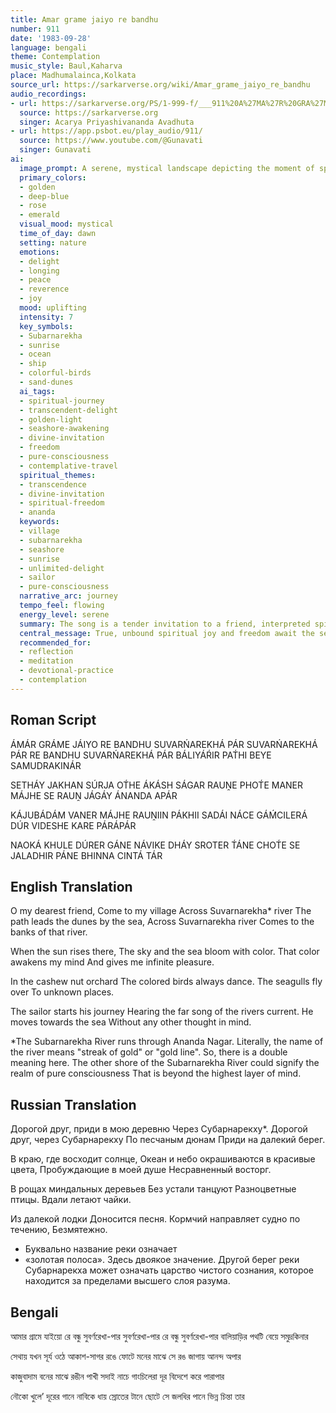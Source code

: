 ```yaml
---
title: Amar grame jaiyo re bandhu
number: 911
date: '1983-09-28'
language: bengali
theme: Contemplation
music_style: Baul,Kaharva
place: Madhumalainca,Kolkata
source_url: https://sarkarverse.org/wiki/Amar_grame_jaiyo_re_bandhu
audio_recordings:
- url: https://sarkarverse.org/PS/1-999-f/___911%20A%27MA%27R%20GRA%27ME%20JA%27IO%20RE%20BANDHU.mp3
  source: https://sarkarverse.org
  singer: Acarya Priyashivananda Avadhuta
- url: https://app.psbot.eu/play_audio/911/
  source: https://www.youtube.com/@Gunavati
  singer: Gunavati
ai:
  image_prompt: A serene, mystical landscape depicting the moment of spiritual awakening at dawn, where the symbolic Subarnarekha river meets the ocean. Focus on brilliant, luminous golden and deep-blue hues as the sun rises, casting a sacred glow over white sand dunes and cashew trees. In the foreground, colorful, ecstatic birds dance, symbolizing liberated consciousness, while a small, graceful ship sails confidently towards the vast, open ocean, embodying freedom from apprehension.
  primary_colors:
  - golden
  - deep-blue
  - rose
  - emerald
  visual_mood: mystical
  time_of_day: dawn
  setting: nature
  emotions:
  - delight
  - longing
  - peace
  - reverence
  - joy
  mood: uplifting
  intensity: 7
  key_symbols:
  - Subarnarekha
  - sunrise
  - ocean
  - ship
  - colorful-birds
  - sand-dunes
  ai_tags:
  - spiritual-journey
  - transcendent-delight
  - golden-light
  - seashore-awakening
  - divine-invitation
  - freedom
  - pure-consciousness
  - contemplative-travel
  spiritual_themes:
  - transcendence
  - divine-invitation
  - spiritual-freedom
  - ananda
  keywords:
  - village
  - subarnarekha
  - seashore
  - sunrise
  - unlimited-delight
  - sailor
  - pure-consciousness
  narrative_arc: journey
  tempo_feel: flowing
  energy_level: serene
  summary: The song is a tender invitation to a friend, interpreted spiritually as the seeker or the Divine, to cross the symbolic Subarnarekha river, representing the boundary of higher consciousness. The destination is a realm of profound spiritual beauty, marked by a dazzling sunrise that inspires unlimited delight (Ananda Apar). This place is characterized by freedom and fearless movement, symbolized by dancing birds and a sailor racing toward the vast ocean, free from worldly apprehension.
  central_message: True, unbound spiritual joy and freedom await the seeker who successfully navigates and crosses the mental boundaries to reach the boundless shore of pure consciousness.
  recommended_for:
  - reflection
  - meditation
  - devotional-practice
  - contemplation
---
```


## Roman Script

ÁMÁR GRÁME JÁIYO RE BANDHU
SUVARŃAREKHÁ PÁR
SUVARŃAREKHÁ PÁR RE BANDHU
SUVARŃAREKHÁ PÁR
BÁLIYÁŔIR PAT́HI BEYE
SAMUDRAKINÁR

SETHÁY JAKHAN SÚRJA OT́HE
ÁKÁSH SÁGAR RAUṊE PHOT́E
MANER MÁJHE SE RAUṊ JÁGÁY
ÁNANDA APÁR

KÁJUBÁDÁM VANER MÁJHE
RAUṊIIN PÁKHII SADÁI NÁCE
GÁḾCILERÁ DÚR VIDESHE
KARE PÁRÁPÁR

NAOKÁ KHULE DÚRER GÁNE
NÁVIKE DHÁY SROTER T́ÁNE
CHOT́E SE JALADHIR PÁNE
BHINNA CINTÁ TÁR

## English Translation

O my dearest friend,
Come to my village
Across Suvarnarekha* river
The path leads the dunes by the sea,
Across Suvarnarekha river
Comes to the banks of that river.

When the sun rises there,
The sky and the sea bloom with color.
That color awakens my mind
And gives me infinite pleasure.

In the cashew nut orchard
The colored birds always dance.
The seagulls fly over
To unknown places.

The sailor starts his journey
Hearing the far song of the rivers current.
He moves towards the sea
Without any other thought in mind.

*The Subarnarekha River
runs through Ananda Nagar.
Literally, the name of the river means
"streak of gold" or "gold line".
So, there is a double meaning here.
The other shore of the Subarnarekha River could signify
the realm of pure consciousness
That is beyond the highest layer of mind.

## Russian Translation

Дорогой друг, приди в мою деревню
Через Субарнарекху*.
Дорогой друг, через Субарнарекху
По песчаным дюнам
Приди на далекий берег.

В краю, где восходит солнце,
Океан и небо окрашиваются в красивые цвета,
Пробуждающие в моей душе
Несравненный восторг.

В рощах миндальных деревьев
Без устали танцуют
Разноцветные птицы.
Вдали летают чайки.

Из далекой лодки
Доносится песня.
Кормчий направляет судно по течению,
Безмятежно.

* Буквально название реки означает
* «золотая полоса».
Здесь двоякое значение.
Другой берег реки Субарнарекха
может означать царство чистого сознания,
которое находится за пределами высшего слоя разума.

## Bengali

আমার গ্রামে যাইয়ো রে বন্ধু
সুবর্ণরেখা-পার
সুবর্ণরেখা-পার রে বন্ধু 
সুবর্ণরেখা-পার
বালিয়াড়ির পথটি বেয়ে 
সমুদ্রকিনার

সেথায় যখন সূর্য ওঠে 
আকাশ-সাগর রঙে ফোটে
মনের মাঝে সে রঙ জাগায় 
আনন্দ অপার

কাজুবাদাম বনের মাঝে
রঙীন পাখী সদাই নাচে
গাংচিলেরা দূর বিদেশে 
করে পারাপার

নৌকো খুলে’ দূরের গানে
নাবিকে ধায় স্রোতের টানে
ছোটে সে জলধির পানে 
ভিন্ন চিন্তা তার
